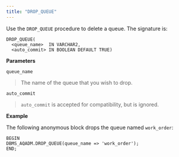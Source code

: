 ```yaml
---
title: "DROP_QUEUE"
---
```




Use the `DROP_QUEUE` procedure to delete a queue. The signature is:

    DROP_QUEUE(
      <queue_name>  IN VARCHAR2,
      <auto_commit> IN BOOLEAN DEFAULT TRUE)

**Parameters**

`queue_name`

> The name of the queue that you wish to drop.

`auto_commit`

> `auto_commit` is accepted for compatibility, but is ignored.

**Example**

The following anonymous block drops the queue named `work_order`:

    BEGIN
    DBMS_AQADM.DROP_QUEUE(queue_name => 'work_order');
    END;
